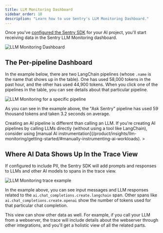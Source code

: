 ```yaml
---
title: LLM Monitoring Dashboard
sidebar_order: 10
description: "Learn how to use Sentry's LLM Monitoring Dashboard."
---
```


<Include name="feature-limited-on-team-retention.mdx" />


Once you've [configured the Sentry SDK](/product/insights/llm-monitoring/getting-started/) for your AI project, you'll start
receiving data in the Sentry LLM Monitoring dashboard.

![LLM Monitoring Dashboard](../img/pipelines-view.png)


## The Per-pipeline Dashboard
In the example below, there are two LangChain pipelines (whose `.name` is the name that shows up in the table).
One has used 58,000 tokens in the past hour, and the other has used 44,900 tokens. When you click one of the pipelines in the table, you can see details about that particular pipeline.

![LLM Monitoring for a specific pipeline](../img/details-view.png)

As you can see in the example above, the "Ask Sentry" pipeline has used 59 thousand tokens and taken 3.2 seconds on average.

<Alert>
Creating an AI pipeline is different than calling an LLM. If you're creating AI pipelines by calling LLMs directly (without using a tool like LangChain), consider using [manual AI instrumentation](/product/insights/llm-monitoring/getting-started/#manually-instrumenting-ai-workloads).
</Alert>>

## Where AI Data Shows Up In the Trace View

If configured to include PII, the Sentry SDK will add prompts and responses to LLMs and other AI models to spans in the trace view.

![LLM Monitoring trace example](../img/trace-view.png)

In the example above, you can see input messages and LLM responses related to the `ai.chat_completions.create.langchain` span. Other spans like `ai.chat_completions.create.openai` show the number of tokens used for that particular chat completion.

This view can show other data as well. For example, if you call your LLM from a webserver, the trace will include details about the webserver through other integrations, and you'll get a holistic view of all the related parts.

